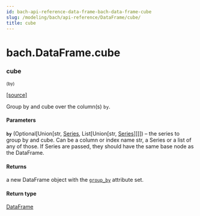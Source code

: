 ```yaml
---
id: bach-api-reference-data-frame-bach-data-frame-cube
slug: /modeling/bach/api-reference/DataFrame/cube/
title: cube
---
```


# bach.DataFrame.cube

<div className="method">

### <span className="name">cube</span>

<small className="parameter-list">(<span className="parameter" id="by">by</span>)</small>


&#8203;<span className="view-source">[[source]](https://github.com/objectiv/objectiv-analytics/blob/mainon3.8/site-packages/bach/dataframe.py)</span>

<div className="content">

Group by and cube over the column(s) `by`.


#### Parameters

**`by`** (Optional[Union[str, [Series](/modeling/bach/api-reference/Series/bach.Series.mdx), List[Union[str, [Series](/modeling/bach/api-reference/Series/bach.Series.mdx)]]]]) – the series to group by and cube. Can be a column or index name str, a Series or a list
of any of those. If Series are passed, they should have the same base node as the DataFrame.



#### Returns

a new DataFrame object with the [`group_by`](/modeling/bach/api-reference/DataFrame/bach.DataFrame.group_by.mdx) attribute set.



#### Return type

[DataFrame](/modeling/bach/api-reference/DataFrame/bach.DataFrame.mdx)



</div>


</div>

